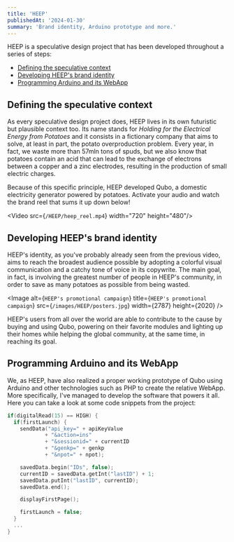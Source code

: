 ```yaml
---
title: 'HEEP'
publishedAt: '2024-01-30'
summary: 'Brand identity, Arduino prototype and more.'
---
```


HEEP is a speculative design project that has been developed throughout a series of steps:

- [Defining the speculative context](#defining-the-speculative-context)
- [Developing HEEP's brand identity](#developing-heeps-brand-identity)
- [Programming Arduino and its WebApp](#programming-arduino-and-its-webapp)

## Defining the speculative context

As every speculative design project does, HEEP lives in its own futuristic but plausible context too.
Its name stands for _Holding for the Electrical Energy from Potatoes_ and it consists in a fictionary company that aims to solve,
at least in part, the potato overproduction problem. Every year, in fact, we waste more than 57mln tons of spuds, but we also
know that potatoes contain an acid that can lead to the exchange of electrons between a copper and a zinc electrodes,
resulting in the production of small electric charges.

Because of this specific principle, HEEP developed Qubo, a domestic electricity generator powered by potatoes. Activate your audio and watch the brand reel that sums it up down below!

<Video src={`/HEEP/heep_reel.mp4`} width="720" height="480"/>


## Developing HEEP's brand identity

HEEP's identity, as you've probably already seen from the previous video, aims to reach the broadest audience possible by adopting 
a colorful visual communication and a catchy tone of voice in its copywrite. The main goal, in fact, is involving the greatest number
of people in HEEP's community, in order to save as many potatoes as possible from being wasted.

<Image
  alt={`HEEP's promotional campaign`}
  title={`HEEP's promotional campaign`}
  src={`/images/HEEP/posters.jpg`}
  width={2787}
  height={2020}
/>

HEEP's users from all over the world are able to contribute to the cause by buying and using Qubo, powering on their favorite modules and lighting up their homes
while helping the global community, at the same time, in reaching its goal.

## Programming Arduino and its WebApp

We, as HEEP, have also realized a proper working prototype of Qubo using Arduino and other technologies such as PHP to create the relative WebApp.
More specifically, I've managed to develop the software that powers it all. Here you can take a look at some code snippets from the project:

```cpp
if(digitalRead(15) == HIGH) {
  if(firstLaunch) {
    sendData("api_key=" + apiKeyValue
            + "&action=ins"
            + "&sessionid=" + currentID
            + "&genkp=" + genkp
            + "&npot=" + npot);

    savedData.begin("IDs", false);
    currentID = savedData.getInt("lastID") + 1;
    savedData.putInt("lastID", currentID);
    savedData.end();

    displayFirstPage();

    firstLaunch = false;
  }
  ...
}
```